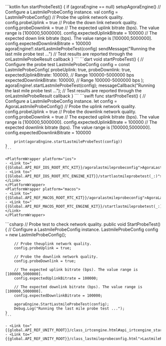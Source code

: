 <PlatformWrapper platform="android">
    ```kotlin
    fun startProbeTest() {
        if (agoraEngine == null) setupAgoraEngine()
        // Configure a LastmileProbeConfig instance.
        val config = LastmileProbeConfig()
        // Probe the uplink network quality.
        config.probeUplink = true
        // Probe the down link network quality.
        config.probeDownlink = true
        // The expected uplink bitrate (bps). The value range is [100000,5000000].
        config.expectedUplinkBitrate = 100000
        // The expected down link bitrate (bps). The value range is [100000,5000000].
        config.expectedDownlinkBitrate = 100000
        agoraEngine!!.startLastmileProbeTest(config)
        sendMessage("Running the last mile probe test ...")
        // Test results are reported through the onLastmileProbeResult callback
    }
    ```
</PlatformWrapper>
<PlatformWrapper platform="flutter">
    ```dart
    void startProbeTest() {
        // Configure the probe test
        LastmileProbeConfig config = const LastmileProbeConfig(
            probeUplink: true,
            probeDownlink: true,
            expectedUplinkBitrate: 100000,  // Range 100000-5000000 bps
            expectedDownlinkBitrate: 100000, // Range 100000-5000000 bps
        );
        agoraEngine!.startLastmileProbeTest(config);
        messageCallback("Running the last mile probe test ...");
        // Test results are reported through the onLastmileProbeResult callback
    }
    ```
</PlatformWrapper>
<PlatformWrapper platform={["ios","macos"]}>
    ```swift
    func startProbeTest() {
        // Configure a LastmileProbeConfig instance.
        let config = AgoraLastmileProbeConfig()
        // Probe the uplink network quality.
        config.probeUplink = true
        // Probe the downlink network quality.
        config.probeDownlink = true
        // The expected uplink bitrate (bps). The value range is [100000,5000000].
        config.expectedUplinkBitrate = 100000
        // The expected downlink bitrate (bps). The value range is [100000,5000000].
        config.expectedDownlinkBitrate = 100000

        print(agoraEngine.startLastmileProbeTest(config))
    }
    ```

    <PlatformWrapper platform="ios">
    - <Link to="{{Global.API_REF_IOS_ROOT_RTC_KIT}}/agoralastmileprobeconfig">AgoraLastmileProbeConfig</Link>
    - <Link to="{{Global.API_REF_IOS_ROOT_RTC_ENGINE_KIT}}/startlastmileprobetest(_:)">startLastmileProbeTest(_:)</Link>
    </PlatformWrapper>
    <PlatformWrapper platform="macos">
    - <Link to="{{Global.API_REF_MACOS_ROOT_RTC_KIT}}/agoralastmileprobeconfig">AgoraLastmileProbeConfig</Link>
    - <Link to="{{Global.API_REF_MACOS_ROOT_RTC_ENGINE_KIT}}/startlastmileprobetest(_:)">startLastmileProbeTest(_:)</Link>
    </PlatformWrapper>
</PlatformWrapper>
<PlatformWrapper platform="unity">
    ```csharp
    // Probe test to check network quality.
    public void StartProbeTest()
    {
        // Configure a LastmileProbeConfig instance.
        LastmileProbeConfig config = new LastmileProbeConfig();

        // Probe theuplink network quality.
        config.probeUplink = true;

        // Probe the downlink network quality.
        config.probeDownlink = true;

        // The expected uplink bitrate (bps). The value range is [100000,5000000].
        config.expectedUplinkBitrate = 100000;

        // The expected downlink bitrate (bps). The value range is [100000,5000000].
        config.expectedDownlinkBitrate = 100000;

        agoraEngine.StartLastmileProbeTest(config);
        Debug.Log("Running the last mile probe test ...");
    }
    ```

    - <Link to="{{global.API_REF_UNITY_ROOT}}/class_irtcengine.html#api_irtcengine_startlastmileprobetest">StartLastmileProbeTest</Link>
    - <Link to="{{global.API_REF_UNITY_ROOT}}/class_lastmileprobeconfig.html">LastmileProbeConfig</Link>
</PlatformWrapper>